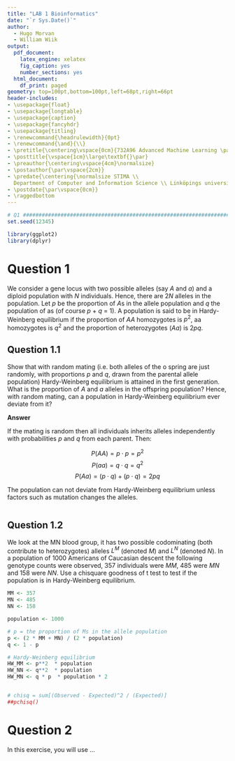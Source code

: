```yaml
---
title: "LAB 1 Bioinformatics"
date: "`r Sys.Date()`"
author: 
  - Hugo Morvan
  - William Wiik
output:
  pdf_document:
    latex_engine: xelatex
    fig_caption: yes
    number_sections: yes
  html_document:
    df_print: paged
geometry: top=100pt,bottom=100pt,left=68pt,right=66pt
header-includes:
- \usepackage{float}
- \usepackage{longtable}
- \usepackage{caption}
- \usepackage{fancyhdr}
- \usepackage{titling}
- \renewcommand{\headrulewidth}{0pt}
- \renewcommand{\and}{\\}
- \pretitle{\centering\vspace{0cm}{732A96 Advanced Machine Learning \par}\vspace{5cm}\Huge\textbf}
- \posttitle{\vspace{1cm}\large\textbf{}\par}
- \preauthor{\centering\vspace{4cm}\normalsize}
- \postauthor{\par\vspace{2cm}}
- \predate{\centering{\normalsize STIMA \\
  Department of Computer and Information Science \\ Linköpings universitet \par}}
- \postdate{\par\vspace{0cm}}
- \raggedbottom
---
```



<!-- page number pos -->
\fancyhf{}
\fancyfoot[C]{\thepage}
\pagestyle{fancy}

<!-- no page nr on first page  -->
\pagenumbering{gobble}

<!-- Anger sidbrytning -->
\clearpage

<!-- creating the table of contents -->
\setcounter{tocdepth}{3}
\tableofcontents

<!-- new page -->
\clearpage

<!-- starting the count on 1 after the contents -->
\pagenumbering{arabic}
\setcounter{page}{1}

```r

# Q1 ###########################################################################
set.seed(12345)

library(ggplot2)
library(dplyr)
```


# Question 1

We consider a gene locus with two possible alleles (say $A$ and $a$) and a diploid population with
$N$ individuals. Hence, there are 2$N$ alleles in the population. Let $p$ be the proportion of $A$s in
the allele population and $q$ the population of as (of course $p$ + $q$ = 1). A population is said to
be in Hardy-Weinberg equilibrium if the proportion of $AA$ homozygotes is $p^2$, aa homozygotes
is $q^2$ and the proportion of heterozygotes ($Aa$) is $2pq$.


<!-- alleles = gener -->
<!-- mating = parning -->


## Question 1.1

Show that with random mating (i.e. both alleles of the o spring are just randomly, with proportions $p$ and $q$, drawn from the parental allele population) Hardy-Weinberg equilibrium is attained
in the first generation. What is the proportion of $A$ and $a$ alleles in the offspring population?
Hence, with random mating, can a population in Hardy-Weinberg equilibrium ever deviate from
it?

**Answer**

If the mating is random then all individuals inherits alleles independently with probabilities $p$ and $q$ from
each parent. Then:

$$P(AA) = p\cdot p =p^2$$
$$P(aa) = q\cdot q= q^2$$
$$P(Aa) = (p \cdot q) + (p \cdot q) = 2pq$$

<!-- ?? -->

The population can not deviate from Hardy-Weinberg equilibrium unless factors such as mutation changes the alleles.

<!-- ?? -->

```r


```



## Question 1.2

We look at the MN blood group, it
has two possible codominating (both contribute to heterozygotes) alleles $L^M$ (denoted $M$) and
$L^N$ (denoted $N$). In a population of 1000 Americans of Caucasian descent the following genotype
counts were observed, 357 individuals were $MM$, 485 were $MN$ and 158 were $NN$. Use a chisquare goodness of t test to test if the population is in Hardy-Weinberg equilibrium.


```r

MM <- 357
MN <- 485
NN <- 158

population <- 1000

# p = the proportion of Ms in the allele population 
p <- (2 * MM + MN) / (2 * population)
q <- 1 - p

# Hardy-Weinberg equilibrium
HW_MM <- p**2  * population
HW_NN <- q**2  * population
HW_MN <- q * p  * population * 2


# chisq = sum[(Observed - Expected)^2 / (Expected)]
##pchisq()


```


\newpage


# Question 2

In this exercise, you will use ...

```r


```





